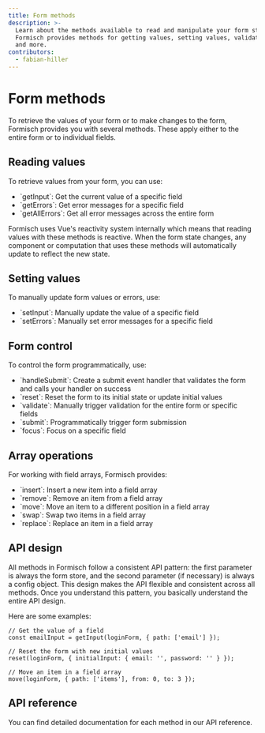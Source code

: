 ```yaml
---
title: Form methods
description: >-
  Learn about the methods available to read and manipulate your form state.
  Formisch provides methods for getting values, setting values, validation,
  and more.
contributors:
  - fabian-hiller
---
```



# Form methods

To retrieve the values of your form or to make changes to the form, Formisch provides you with several methods. These apply either to the entire form or to individual fields.

## Reading values

To retrieve values from your form, you can use:

- <Link href="/methods/api/getInput/">`getInput`</Link>: Get the current value
  of a specific field
- <Link href="/methods/api/getErrors/">`getErrors`</Link>: Get error messages
  for a specific field
- <Link href="/methods/api/getAllErrors/">`getAllErrors`</Link>: Get all error
  messages across the entire form

Formisch uses Vue's reactivity system internally which means that reading values with these methods is reactive. When the form state changes, any component or computation that uses these methods will automatically update to reflect the new state.

## Setting values

To manually update form values or errors, use:

- <Link href="/methods/api/setInput/">`setInput`</Link>: Manually update the
  value of a specific field
- <Link href="/methods/api/setErrors/">`setErrors`</Link>: Manually set error
  messages for a specific field

## Form control

To control the form programmatically, use:

- <Link href="/methods/api/handleSubmit/">`handleSubmit`</Link>: Create a submit
  event handler that validates the form and calls your handler on success
- <Link href="/methods/api/reset/">`reset`</Link>: Reset the form to its initial
  state or update initial values
- <Link href="/methods/api/validate/">`validate`</Link>: Manually trigger
  validation for the entire form or specific fields
- <Link href="/methods/api/submit/">`submit`</Link>: Programmatically trigger
  form submission
- <Link href="/methods/api/focus/">`focus`</Link>: Focus on a specific field

## Array operations

For working with field arrays, Formisch provides:

- <Link href="/methods/api/insert/">`insert`</Link>: Insert a new item into a
  field array
- <Link href="/methods/api/remove/">`remove`</Link>: Remove an item from a field
  array
- <Link href="/methods/api/move/">`move`</Link>: Move an item to a different
  position in a field array
- <Link href="/methods/api/swap/">`swap`</Link>: Swap two items in a field array
- <Link href="/methods/api/replace/">`replace`</Link>: Replace an item in a
  field array

## API design

All methods in Formisch follow a consistent API pattern: the first parameter is always the form store, and the second parameter (if necessary) is always a config object. This design makes the API flexible and consistent across all methods. Once you understand this pattern, you basically understand the entire API design.

Here are some examples:

```tsx
// Get the value of a field
const emailInput = getInput(loginForm, { path: ['email'] });

// Reset the form with new initial values
reset(loginForm, { initialInput: { email: '', password: '' } });

// Move an item in a field array
move(loginForm, { path: ['items'], from: 0, to: 3 });
```

## API reference

You can find detailed documentation for each method in our <Link href="/vue/api/">API reference</Link>.
